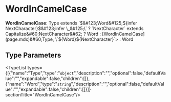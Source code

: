 
# WordInCamelCase

 **WordInCamelCase**: Type extends \`$&#123;Word&#125;$&#123;infer NextCharacter&#125;$&#123;infer \_&#125;\` ? `NextCharacter` extends Capitalize&#60;NextCharacter&#62; ? Word : [WordInCamelCase](page.mdx)&#60;Type, \`$&#123;Word&#125;$&#123;NextCharacter&#125;\`&#62; : Word

## Type Parameters

<TypeList types={[{"name":"Type","type":"`object`","description":"","optional":false,"defaultValue":"","expandable":false,"children":[]},{"name":"Word","type":"`string`","description":"","optional":false,"defaultValue":"","expandable":false,"children":[]}]}  sectionTitle="WordInCamelCase"/>
